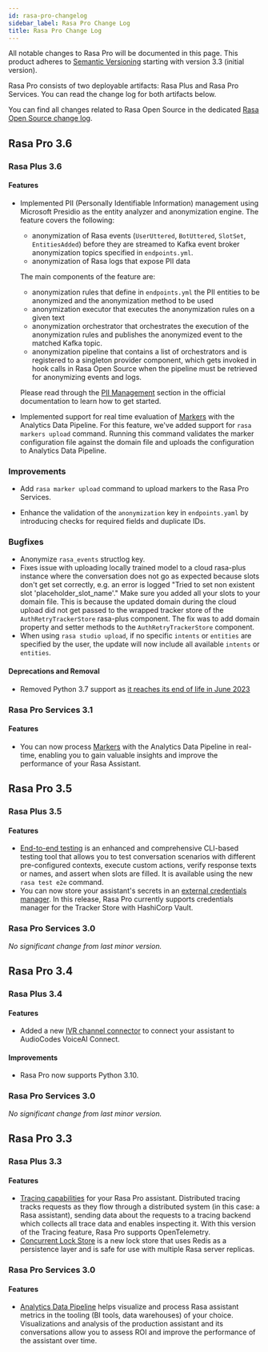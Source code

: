 ```yaml
---
id: rasa-pro-changelog
sidebar_label: Rasa Pro Change Log
title: Rasa Pro Change Log
---
```


All notable changes to Rasa Pro will be documented in this page.
This product adheres to [Semantic Versioning](https://semver.org/) starting with version 3.3 (initial version).

Rasa Pro consists of two deployable artifacts: Rasa Plus and Rasa Pro Services. You can read the change log for both artifacts below.

You can find all changes related to Rasa Open Source in the dedicated [Rasa Open Source change log](./changelog.mdx).

## Rasa Pro 3.6

### Rasa Plus 3.6

#### Features

- Implemented PII (Personally Identifiable Information) management using Microsoft Presidio as the entity analyzer and
  anonymization engine.
  The feature covers the following:

  - anonymization of Rasa events (`UserUttered`, `BotUttered`, `SlotSet`, `EntitiesAdded`) before they are streamed to
    Kafka event broker anonymization topics specified in `endpoints.yml`.
  - anonymization of Rasa logs that expose PII data

  The main components of the feature are:

  - anonymization rules that define in `endpoints.yml` the PII entities to be anonymized and the anonymization method to be used
  - anonymization executor that executes the anonymization rules on a given text
  - anonymization orchestrator that orchestrates the execution of the anonymization rules and publishes
    the anonymized event to the matched Kafka topic.
  - anonymization pipeline that contains a list of orchestrators and is registered to a singleton provider component,
    which gets invoked in hook calls in Rasa Open Source when the pipeline must be retrieved for anonymizing events and logs.

  Please read through the [PII Management](./security/pii-management.mdx) section in the official documentation to learn how to get started.

- Implemented support for real time evaluation of [Markers](./operating/analytics/realtime-markers.mdx) with the Analytics
  Data Pipeline. For this feature, we've added support for `rasa markers upload` command. Running this command validates the marker configuration file against the domain file and uploads the configuration to Analytics Data Pipeline.

### Improvements

- Add `rasa marker upload` command to upload markers to the Rasa Pro Services.

- Enhance the validation of the `anonymization` key in `endpoints.yaml` by introducing checks for required fields and duplicate IDs.

### Bugfixes

- Anonymize `rasa_events` structlog key.
- Fixes issue with uploading locally trained model to a cloud rasa-plus instance where the conversation does not
  go as expected because slots don't get set correctly, e.g. an error is logged "Tried to set non existent slot 'placeholder_slot_name'." Make sure you added all your slots to your domain file.
  This is because the updated domain during the cloud upload did not get passed to the wrapped tracker store of the `AuthRetryTrackerStore` rasa-plus component.
  The fix was to add domain property and setter methods to the `AuthRetryTrackerStore` component.
- When using `rasa studio upload`, if no specific `intents` or `entities` are specified by the user, the update will now include all available `intents` or `entities`.

#### Deprecations and Removal

- Removed Python 3.7 support as [it reaches its end of life in June 2023](https://devguide.python.org/versions/)

### Rasa Pro Services 3.1

#### Features

- You can now process [Markers](./operating/analytics/realtime-markers.mdx) with the Analytics Data Pipeline in real-time, enabling you to gain valuable insights and improve the performance of your Rasa Assistant.

## Rasa Pro 3.5

### Rasa Plus 3.5

#### Features

- [End-to-end testing](./production/testing-your-assistant.mdx#end-to-end-testing) is an enhanced and comprehensive CLI-based testing tool that allows you to test conversation scenarios with different pre-configured contexts, execute custom actions, verify response texts or names, and assert when slots are filled. It is available using the new `rasa test e2e` command.
- You can now store your assistant's secrets in an [external credentials manager](./production/secrets-managers.mdx). In this release, Rasa Pro currently supports credentials manager for the Tracker Store with HashiCorp Vault.

### Rasa Pro Services 3.0

_No significant change from last minor version._

## Rasa Pro 3.4

### Rasa Plus 3.4

#### Features

- Added a new [IVR channel connector](./connectors/audioodes-voiceai-connect.mdx) to connect your assistant to AudioCodes VoiceAI Connect.

#### Improvements

- Rasa Pro now supports Python 3.10.

### Rasa Pro Services 3.0

_No significant change from last minor version._

## Rasa Pro 3.3

### Rasa Plus 3.3

#### Features

- [Tracing capabilities](./operating/tracing.mdx) for your Rasa Pro assistant. Distributed tracing tracks requests as they flow through a distributed system (in this case: a Rasa assistant), sending data about the requests to a tracing backend which collects all trace data and enables inspecting it. With this version of the Tracing feature, Rasa Pro supports OpenTelemetry.
- [Concurrent Lock Store](./production/lock-stores.mdx#concurrentredislockstore) is a new lock store that uses Redis as a persistence layer and is safe for use with multiple Rasa server replicas.

### Rasa Pro Services 3.0

#### Features

- [Analytics Data Pipeline](./operating/analytics/getting-started-with-analytics.mdx) helps visualize and process Rasa assistant metrics in the tooling (BI tools, data warehouses) of your choice. Visualizations and analysis of the production assistant and its conversations allow you to assess ROI and improve the performance of the assistant over time.
